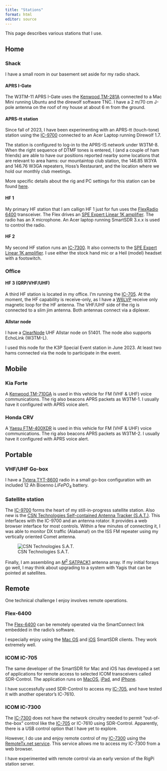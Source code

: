 ```yaml
---
title: "Stations"
format: html
editor: source
---
```


This page describes various stations that I use.

## Home

### Shack

I have a small room in our basement set aside for my radio shack.

#### APRS I-Gate

The W3TM-11 APRS I-Gate uses the [Kenwood TM-281A](rigs.qmd#kenwood-tm-281a) connected to a Mac Mini running Ubuntu and the direwolf software TNC. I have a 2 m/70 cm J-pole antenna on the roof of my house at about 6 m from the ground.

#### APRS-tt station

Since fall of 2023, I have been experimenting with an APRS-tt (touch-tone) station using the [IC-9700](rigs.qmd#icom-ic-9700) connected to an Acer Laptop running Direwolf 1.7.

The station is configured to log-in to the APRS-IS network under W3TM-8. When the right sequence of DTMF tones is entered, I (and a couple of ham friends) are able to have our positions reported nearby some locations that are relevant to area hams: our mountaintop club station, the 146.85 W3YA and 146.76 W3GA repeaters, Hoss's Restaurant, and the location where we hold our monthly club meetings.

More specific details about the rig and PC settings for this station can be found [here](ic-9700.qmd#aprs-tt).

#### HF 1

My primary HF station that I am callign HF 1 just for fun uses the [FlexRadio 6400](rigs.qmd#flexradio-6400) transceiver.
The Flex drives an [SPE Expert Linear 1K amplifier](amplifiers.qmd#spe-expert-linear-1k).
The radio has an X microphone.
An Acer laptop running SmartSDR 3.x.x is used to control the radio.

#### HF 2

My second HF station runs an [IC-7300](rigs.qmd#icom-ic-7300).
It also connects to the [SPE Expert Linear 1K amplifier](amplifiers.qmd#spe-expert-linear-1k).
I use either the stock hand mic or a Heil (model) headset with a footswitch.

### Office

#### HF 3 (QRP/VHF/UHF)

A third HF station is located in my office.
I'm running the [IC-705](rigs.qmd#icom-ic-705).
At the moment, the HF capability is receive-only, as I have a [W6LVP](https://www.w6lvp.com/product/w6lvp-amplified-receive-only-magnetic-loop-antenna/) receive only magnetic loop for the HF antenna.
The VHF/UHF side of the rig is connected to a slim jim antenna.
Both antennas connect via a diplexer.

#### Allstar node

I have a [ClearNode](https://www.node-ventures.com/buy-clearnode/) UHF Allstar node on 51401.
The node also supports EchoLink (W3TM-L).

I used this node for the K3P Special Event station in June 2023. At least two hams connected via the node to participate in the event.

## Mobile

### Kia Forte

A [Kenwood TM-710GA](rigs.qmd#kenwood-tm-710ga) is used in this vehicle for FM (VHF & UHF) voice communications.
The rig also beacons APRS packets as W3TM-1.
I usually have it configured with APRS voice alert.

### Honda CRV

A [Yaesu FTM-400XDR](rigs.qmd#yaesu-FTM-400xdr) is used in this vehicle for FM (VHF & UHF) voice communications.
The rig also beacons APRS packets as W3TM-2.
I usually have it configured with APRS voice alert.

## Portable

### VHF/UHF Go-box

I have a [Tytera TYT-8600](rigs.qmd#tytera-tyt-th-8600) radio in a small go-box configuration with an included 12 Ah Bioenno $LiFePO_4$ battery.

### Satellite station

The [IC-9700](rigs.qmd#icom-ic-9700) forms the heart of my still-in-progress satellite station.
Also new is the [CSN Technologies Self-contained Antenna Tracker (S.A.T.)](http://www.csntechnologies.net/sat).
This interfaces with the IC-9700 and an antenna rotator.
It provides a web browser interface for most controls.
Within a few minutes of connecting it, I was able to monitor DX traffic (Alabama!) on the ISS FM repeater using my vertically oriented Comet antenna.

![CSN Technologies S.A.T.](http://www.csntechnologies.net/images/MatteBlackBoxTitle.png){fig-align="center"}

Finally, I am assembling an [$M^2$ SATPACK1](https://www.m2inc.com/FGSATPACK1) antenna array.
If my initial forays go well, I may think about upgrading to a system with Yagis that can be pointed at satellites.

## Remote

One technical challenge I enjoy involves remote operations.

### Flex-6400

The [Flex-6400](rigs.qmd#flexradio-6400) can be remotely operated via the SmartConnect link embedded in the radio's software.

I especially enjoy using the [Mac OS](https://roskosch.de/smartsdr-for-mac/) and [iOS](https://roskosch.de/smartsdr-features/) SmartSDR clients.
They work extremely well.

### ICOM IC-705

The same developer of the SmartSDR for Mac and iOS has developed a set of applications for remote access to selected ICOM transceivers called SDR-Control.
The application runs on [MacOS](https://roskosch.de/sdr-control/), [iPad](https://roskosch.de/sdr-control-ios/), and [iPhone](https://roskosch.de/sdr-control-mobile/).

I have successfully used SDR-Control to access my [IC-705](rigs.qmd#icom-ic-705), and have tested it with another operator's IC-7610.

### ICOM IC-7300

The [IC-7300](rigs.qmd#icom-ic-7300) does not have the network circuitry needed to permit "out-of-the-box" control like the [IC-705](rigs.qmd#icom-ic-705) or IC-7610 using SDR-Control. Apparently, there is a USB control option that I have yet to explore.

However, I do use and enjoy remote control of my [IC-7300](rigs.qmd#icom-ic-7300) using the [RemoteTx.net service](https://remotetx.net).
This service allows me to access my IC-7300 from a web browser.

I have experimented with remote control via an early version of the RigPi station server.

